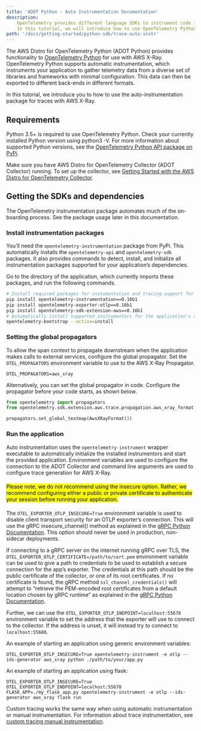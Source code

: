 ```yaml
---
title: 'ADOT Python - Auto Instrumentation Documentation'
description:
    OpenTelemetry provides different language SDKs to instrument code for collecting telemetry data in the application.
    In this tutorial, we will introduce how to use OpenTelemetry Python SDK for traces and metrics instrumentation in the application...
path: '/docs/getting-started/python-sdk/trace-auto-instr'
---
```




The AWS Distro for OpenTelemetry Python (ADOT Python) provides functionality to [OpenTelemetry Python](https://github.com/open-telemetry/opentelemetry-python) 
for use with AWS X-Ray. OpenTelemetry Python supports automatic instrumentation, which instruments your application to gather telemetry data from a 
diverse set of libraries and frameworks with minimal configuration. This data can then be exported to different back-ends in different formats.

In this tutorial, we introduce you to how to use the auto-instrumentation package for traces with AWS X-Ray.

<SectionSeparator />

## Requirements

Python 3.5+ is required to use OpenTelemetry Python. Check your currently installed Python version using python3 -V.
For more information about supported Python versions, see the [OpenTelemetry Python API package on PyPi](https://pypi.org/project/opentelemetry-api/).

Make sure you have AWS Distro for OpenTelemetry Collector (ADOT Collector) running. To set up the collector, see 
[Getting Started with the AWS Distro for OpenTelemetry Collector](https://aws-otel.github.io/docs/getting-started/collector).

<SectionSeparator />

## Getting the SDKs and dependencies

The OpenTelemetry instrumentation package automates much of the on-boarding process. See the package usage later in this documentation.

###  Install instrumentation packages

You’ll need the `opentelemetry-instrumentation` package from PyPi. This automatically installs the `opentelemetry-api` and `opentelemetry-sdk` packages. 
It also provides commands to detect, install, and initialize all instrumentation packages supported for your application’s dependencies.

Go to the directory of the application, which currently imports these packages, and run the following commands.

```bash 
# Install required packages for instumentation and tracing support for AWS X-Ray 
pip install opentelemetry-instrumentation==0.16b1
pip install opentelemetry-exporter-otlp==0.16b1
pip install opentelemetry-sdk-extension-aws==0.16b1
# Automatically install supported instrumentors for the application's dependencies
opentelemetry-bootstrap --action=install
``` 

<SubSectionSeparator />

### Setting the global propagators

To allow the span context to propagate downstream when the application makes calls to external services, configure the global propagator. 
Set the `OTEL_PROPAGATORS` environment variable to use to the AWS X-Ray Propagator.

```
OTEL_PROPAGATORS=aws_xray
```

Alternatively, you can set the global propagator in code. Configure the propagator before your code starts, as shown below.

```python lineNumbers=true 
from opentelemetry import propagators
from opentelemetry.sdk.extension.aws.trace.propagation.aws_xray_format import AwsXRayFormat

propagators.set_global_textmap(AwsXRayFormat())
```

<SubSectionSeparator />

### Run the application 

Auto instrumentation uses the `opentelemetry-instrument` wrapper executable to automatically initialize the installed instrumentors 
and start the provided application. Environment variables are used to configure the connection to the ADOT Collector and command 
line arguments are used to configure trace generation for AWS X-Ray.

<div style="margin: 20px 0">
    <mark>
        Please note, we do not recommend using the insecure option. Rather, we recommend configuring either a public or private
        certificate to authenticate your session before running your application.
    </mark>
</div>

The `OTEL_EXPORTER_OTLP_INSECURE=True` environment variable is used to disable client transport security for an OTLP 
exporter’s connection. This will use the gRPC insecure_channel() method as explained in the 
[gRPC Python Documentation](https://grpc.github.io/grpc/python/grpc.html?highlight=insecure#grpc.insecure_channel). 
This option should never be used in production, non-sidecar deployments.

If connecting to a gRPC server on the internet running gRPC over TLS, the `OTEL_EXPORTER_OTLP_CERTIFICATE=/path/to/cert.pem` environment 
variable can be used to give a path to credentials to be used to establish a secure connection for the app’s exporter. The credentials 
at this path should be the public certificate of the collector, or one of its root certificates. If no certificate is found, the 
gRPC method `ssl_channel_credentials()` will attempt to “retrieve the PEM-encoded root certificates from a default 
location chosen by gRPC runtime” as explained in the [gRPC Python Documentation](https://grpc.github.io/grpc/python/grpc.html?highlight=ssl_channel_credentials).

Further, we can use the `OTEL_EXPORTER_OTLP_ENDPOINT=localhost:55678` environment variable to set the address that the exporter will use to connect 
to the collector. If the address is unset, it will instead try to connect to `localhost:55680`.

An example of starting an application using generic environment variables:

```
OTEL_EXPORTER_OTLP_INSECURE=True opentelemetry-instrument -e otlp --ids-generator aws_xray python ./path/to/your/app.py
```

An example of starting an application using flask:

```
OTEL_EXPORTER_OTLP_INSECURE=True OTEL_EXPORTER_OTLP_ENDPOINT=localhost:55678 FLASK_APP=./my_flask_app.py opentelemetry-instrument -e otlp --ids-generator aws_xray flask run
```

<SectionSeparator />

Custom tracing works the same way when using automatic instrumentation or manual instrumentation. For information about trace instrumentation, see 
[custom tracing manual instrumentation](/docs/getting-started/python-sdk/trace-manual-instr).
